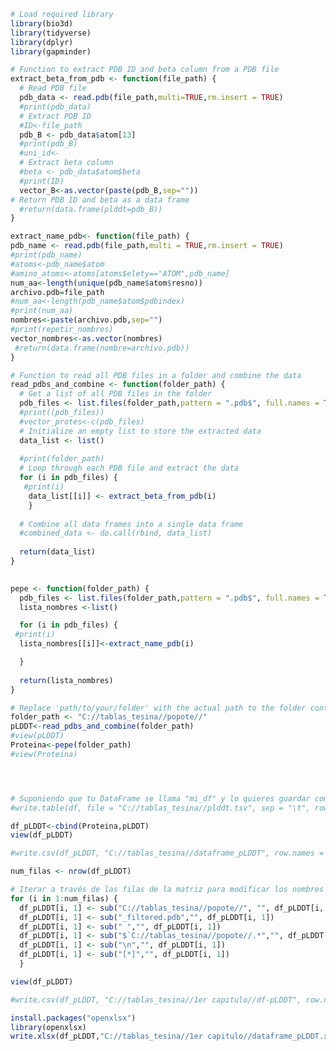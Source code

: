 

```{r}
# Load required library
library(bio3d)
library(tidyverse)
library(dplyr)
library(gapminder)
```
```{r}
# Function to extract PDB ID and beta column from a PDB file
extract_beta_from_pdb <- function(file_path) {
  # Read PDB file
  pdb_data <- read.pdb(file_path,multi=TRUE,rm.insert = TRUE)
  #print(pdb_data)
  # Extract PDB ID
  #ID<-file_path
  pdb_B <- pdb_data$atom[13]
  #print(pdb_B)
  #uni_id<-
  # Extract beta column
  #beta <- pdb_data$atom$beta
  #print(ID)
  vector_B<-as.vector(paste(pdb_B,sep=""))
# Return PDB ID and beta as a data frame
  #return(data.frame(plddt=pdb_B))
}
```

```{r}
extract_name_pdb<- function(file_path) {
pdb_name <- read.pdb(file_path,multi = TRUE,rm.insert = TRUE)
#print(pdb_name)
#atoms<-pdb_name$atom
#amino_atoms<-atoms[atoms$elety=="ATOM",pdb_name]
num_aa<-length(unique(pdb_name$atom$resno))
archivo.pdb=file_path
#num_aa<-length(pdb_name$atom$pdbindex)
#print(num_aa)
nombres<-paste(archivo.pdb,sep="")
#print(repetir_nombres)
vector_nombres<-as.vector(nombres)
 #return(data.frame(nombre=archivo.pdb))
}

```

```{r}
# Function to read all PDB files in a folder and combine the data
read_pdbs_and_combine <- function(folder_path) {
  # Get a list of all PDB files in the folder
  pdb_files <- list.files(folder_path,pattern = ".pdb$", full.names = TRUE)
  #print((pdb_files))
  #vector_protes<-c(pdb_files)
  # Initialize an empty list to store the extracted data
  data_list <- list()
 
  #print(folder_path)
  # Loop through each PDB file and extract the data
  for (i in pdb_files) {
   #print(i)
    data_list[[i]] <- extract_beta_from_pdb(i)
    }
  
  # Combine all data frames into a single data frame
  #combined_data <- do.call(rbind, data_list)
  
  return(data_list)
}
  
```
```{r}
pepe <- function(folder_path) {
  pdb_files <- list.files(folder_path,pattern = ".pdb$", full.names = TRUE)
  lista_nombres <-list()

  for (i in pdb_files) {
 #print(i)
  lista_nombres[[i]]<-extract_name_pdb(i)

  }
  
  return(lista_nombres)
}
```

```{r}
# Replace 'path/to/your/folder' with the actual path to the folder containing your PDB files
folder_path <- "C://tablas_tesina//popote//"
pLDDT<-read_pdbs_and_combine(folder_path)
#view(pLDDT)
Proteina<-pepe(folder_path)
#view(Proteina)




# Suponiendo que tu DataFrame se llama "mi_df" y lo quieres guardar como "datos.tsv"
#write.table(df, file = "C://tablas_tesina//plddt.tsv", sep = "\t", row.names = FALSE)
```


```{r}

df_pLDDT<-cbind(Proteina,pLDDT)
view(df_pLDDT)

#write.csv(df_pLDDT, "C://tablas_tesina//dataframe_pLDDT", row.names = FALSE)

num_filas <- nrow(df_pLDDT)

# Iterar a través de las filas de la matriz para modificar los nombres de las proteínas
for (i in 1:num_filas) {
  df_pLDDT[i, 1] <- sub("C://tablas_tesina//popote//", "", df_pLDDT[i, 1])
  df_pLDDT[i, 1] <- sub("_filtered.pdb","", df_pLDDT[i, 1])
  df_pLDDT[i, 1] <- sub(" ","", df_pLDDT[i, 1])
  df_pLDDT[i, 1] <- sub("$`C://tablas_tesina//popote//.*","", df_pLDDT[i, 1])
  df_pLDDT[i, 1] <- sub("\n","", df_pLDDT[i, 1])
  df_pLDDT[i, 1] <- sub("[*]","", df_pLDDT[i, 1])
  }

view(df_pLDDT)

#write.csv(df_pLDDT, "C://tablas_tesina//1er capitulo//df-pLDDT", row.names = FALSE)
```



```{r}
install.packages("openxlsx")
library(openxlsx)
write.xlsx(df_pLDDT,"C://tablas_tesina//1er capitulo//dataframe_pLDDT.xlsx")

```








